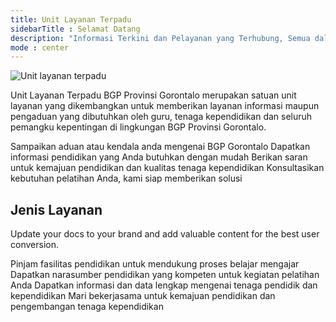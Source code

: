 ```yaml
---
title: Unit Layanan Terpadu
sidebarTitle : Selamat Datang
description: "Informasi Terkini dan Pelayanan yang Terhubung, Semua dalam Satu Tempat"
mode : center
---
```


<img
  className="block"
  src="/images/hero-ult.png"
  alt="Unit layanan terpadu"
/>

Unit Layanan Terpadu BGP Provinsi Gorontalo merupakan satuan unit layanan yang dikembangkan untuk memberikan layanan informasi maupun pengaduan yang dibutuhkan oleh guru, tenaga kependidikan dan seluruh pemangku kepentingan di lingkungan BGP Provinsi Gorontalo.



<CardGroup cols={2}>
  <Card
    title="Pengaduan"
    icon="headset"
    href="https://mintlify.com/docs/quickstart"
  >
    Sampaikan aduan atau kendala anda mengenai BGP Gorontalo
  </Card>
  <Card
    title="Permintaan Informasi"
    icon="clipboard-question"
    href="https://mintlify.com/docs/development"
  >
    Dapatkan informasi pendidikan yang Anda butuhkan dengan mudah
  </Card>
  <Card
    title="Saran"
    icon="lightbulb-on"
    href="https://mintlify.com/docs/development"
  >
    Berikan saran untuk kemajuan pendidikan dan kualitas tenaga kependidikan
  </Card>
  <Card
    title="Konsultasi"
    icon="comments-question"
    href="https://mintlify.com/docs/development"
  >
    Konsultasikan kebutuhan pelatihan Anda, kami siap memberikan solusi
  </Card>
</CardGroup>

## Jenis Layanan

Update your docs to your brand and add valuable content for the best user conversion.

<CardGroup cols={2}>
  <Card
    title="Peminjaman Fasilitas"
    icon="warehouse-full"
    href="https://mintlify.com/docs/settings/global"
  >
    Pinjam fasilitas pendidikan untuk mendukung proses belajar mengajar
  </Card>
  <Card
    title="Permohonan Narasumber"
    icon="microphone"
    href="https://mintlify.com/docs/api-playground/openapi"
  >
    Dapatkan narasumber pendidikan yang kompeten untuk kegiatan pelatihan Anda
  </Card>
  <Card
    title="Informasi dan Data PTK"
    icon="book-user"
    href="https://mintlify.com/docs/content/components/accordions"
  >
    Dapatkan informasi dan data lengkap mengenai tenaga pendidik dan kependidikan
  </Card>
  <Card
    title="Kemitraan"
    icon="handshake"
    href="https://mintlify.com/docs/content/components/accordions"
  >
    Mari bekerjasama untuk kemajuan pendidikan dan pengembangan tenaga kependidikan
  </Card>
  
</CardGroup>
